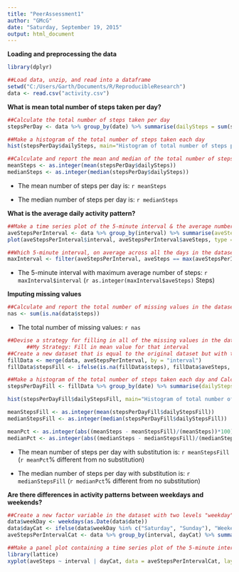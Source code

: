 ```yaml
---
title: "PeerAssessment1"
author: "GMcG"
date: "Saturday, September 19, 2015"
output: html_document
---
```

**Loading and preprocessing the data**
```r
library(dplyr)

##Load data, unzip, and read into a dataframe
setwd("C:/Users/Garth/Documents/R/ReproducibleResearch")
data <- read.csv("activity.csv")
```
**What is mean total number of steps taken per day?**
```r
##Calculate the total number of steps taken per day
stepsPerDay <- data %>% group_by(date) %>% summarise(dailySteps = sum(steps, na.rm = TRUE))

##Make a histogram of the total number of steps taken each day
hist(stepsPerDay$dailySteps, main="Histogram of total number of steps per day", xlab="Total number of steps in a day")

##Calculate and report the mean and median of the total number of steps taken per day
meanSteps <- as.integer(mean(stepsPerDay$dailySteps))
medianSteps <- as.integer(median(stepsPerDay$dailySteps))
```
- The mean number of steps per day is: `r meanSteps`  
  
- The median number of steps per day is: `r medianSteps` 
  
**What is the average daily activity pattern?**
```r
##Make a time series plot of the 5-minute interval & the average number of steps taken, averaged across all days
aveStepsPerInterval <- data %>% group_by(interval) %>% summarise(aveSteps = mean(steps, na.rm = TRUE))
plot(aveStepsPerInterval$interval, aveStepsPerInterval$aveSteps, type = "l", main="Average Number of Steps per Interval for All Days", xlab="Interval", ylab="Average Number of Steps")

##Which 5-minute interval, on average across all the days in the dataset, contains the maximum number of steps?
maxInterval <- filter(aveStepsPerInterval, aveSteps == max(aveStepsPerInterval$aveSteps))
```
- The 5-minute interval with maximum average number of steps: `r maxInterval$interval` (`r as.integer(maxInterval$aveSteps)` Steps)

**Imputing missing values**
```r
##Calculate and report the total number of missing values in the dataset (i.e. the total number of rows with NAs)
nas <- sum(is.na(data$steps))
```
- The total number of missing values: `r nas`  

```r
##Devise a strategy for filling in all of the missing values in the dataset
      ##My Strategy: Fill in mean value for that interval
##Create a new dataset that is equal to the original dataset but with the missing data filled in
fillData <- merge(data, aveStepsPerInterval, by = "interval")
fillData$stepsFill <- ifelse(is.na(fillData$steps), fillData$aveSteps, fillData$steps)

##Make a histogram of the total number of steps taken each day and Calculate and report the mean and median total number of steps taken per day.
stepsPerDayFill <- fillData %>% group_by(date) %>% summarise(dailyStepsFill = sum(stepsFill, na.rm = TRUE))

hist(stepsPerDayFill$dailyStepsFill, main="Histogram of total number of steps per day", xlab="Total number of steps in a day")

meanStepsFill <- as.integer(mean(stepsPerDayFill$dailyStepsFill))
medianStepsFill <- as.integer(median(stepsPerDayFill$dailyStepsFill))

meanPct <- as.integer(abs((meanSteps - meanStepsFill)/(meanSteps))*100)
medianPct <- as.integer(abs((medianSteps - medianStepsFill)/(medianSteps))*100)
```
- The mean number of steps per day with substitution is: `r meanStepsFill` (`r meanPct`% different from no substitution) 
  
- The median number of steps per day with substitution is: `r medianStepsFill` (`r medianPct`% different from no substitution)  
  
**Are there differences in activity patterns between weekdays and weekends?**

```r
##Create a new factor variable in the dataset with two levels "weekday" and "weekend"
data$weekDay <- weekdays(as.Date(data$date))
data$dayCat <- ifelse(data$weekDay %in% c("Saturday", "Sunday"), "Weekend", "Weekday")
aveStepsPerIntervalCat <- data %>% group_by(interval, dayCat) %>% summarise(aveSteps = mean(steps, na.rm = TRUE))

##Make a panel plot containing a time series plot of the 5-minute interval and the average number of steps taken, averaged across all weekday days or weekend days.
library(lattice)
xyplot(aveSteps ~ interval | dayCat, data = aveStepsPerIntervalCat, layout = c(1, 2), xlab = "Interval", ylab = "Average Number of Steps per Interval")
```
